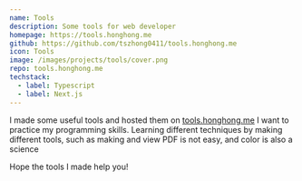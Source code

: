 ```yaml
---
name: Tools
description: Some tools for web developer
homepage: https://tools.honghong.me
github: https://github.com/tszhong0411/tools.honghong.me
icon: Tools
image: /images/projects/tools/cover.png
repo: tools.honghong.me
techstack:
  - label: Typescript
  - label: Next.js
---
```


I made some useful tools and hosted them on [tools.honghong.me](https://tools.honghong.me) I want to practice my programming skills. Learning different techniques by making different tools, such as making and view PDF is not easy, and color is also a science

Hope the tools I made help you!
